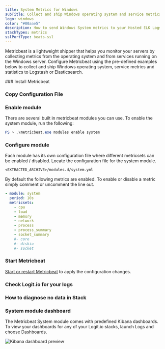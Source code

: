 ```yaml
---
title: System Metrics for Windows
subTitle: Collect and ship Windows operating system and service metrics to Logstash and Elasticsearch
logo: windows
color: "#00aae5"
description: How to send Windows System metrics to your Hosted ELK Logstash instance. Configure Metricbeat to send Windows System metrics to Logstash or Elasticsearch. 
stackTypes: metrics
sslPortType: beats-ssl
---
```


Metricbeat is a lightweight shipper that helps you monitor your servers by 
collecting metrics from the operating system and from services running on 
the Windows server. Configure Metricbeat using the pre-defined examples 
below to collect and ship Windows operating system, service metrics 
and statistics to Logstash or Elasticsearch.

<Steps>
  ### Install Metricbeat

  <InstallBeat beatname="metricbeat" />

  ### Copy Configuration File

  <MetricbeatOutput />

  ### Enable module

  There are several built in metricbeat modules you can use. To enable the system module, run the following:

  ```ps1 copy
  PS > .\metricbeat.exe modules enable system
  ```

  ### Configure module

  Each module has its own configuration file where different metricsets can be enabled / disabled. 
  Locate the configuration file for the system module.

  ```txt copy
  <EXTRACTED_ARCHIVE>/modules.d/system.yml
  ```

  By default the following metrics are enabled. To enable or disable a metric 
  simply comment or uncomment the line out.

  ```yaml copy
  - module: system
    period: 10s
    metricsets:
      - cpu
      - load
      - memory
      - network
      - process
      - process_summary
      - socket_summary
      #- core
      #- diskio
      #- socket
  ```

  ### Start Metricbeat

  [Start or restart Metricbeat](https://www.elastic.co/guide/en/beats/metricbeat/master/metricbeat-starting.html) 
  to apply the configuration changes.

  ### Check Logit.io for your logs

  <LaunchStack utmMedium="logs" utmCampaign="windows_system_metricbeat" source="metrics_system_windows" />

  ### How to diagnose no data in Stack

  <DiagnoseNoData />

  ### System module dashboard

  The Metricbeat System module comes with predefined Kibana dashboards. To 
  view your dashboards for any of your Logit.io stacks, launch Logs and choose Dashboards.

  ![Kibana dashboard preview](@/images/integrations/metricbeats/metricbeat_system_module.png)

</Steps>